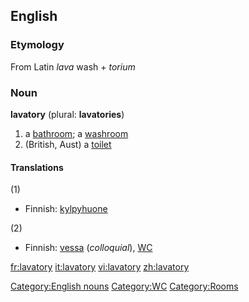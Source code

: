 ==English==

===Etymology===
From Latin ''lava'' wash + ''torium''

===Noun===
'''lavatory''' (plural: '''lavatories''')
# a [[bathroom]]; a [[washroom]]
# (British, Aust) a [[toilet]]

====Translations====
; (1)
{{top}}
*Finnish: [[kylpyhuone]]
{{mid}}
{{bottom}}

; (2)
{{top}}
*Finnish: [[vessa]] (''colloquial''), [[WC]]
{{mid}}
{{bottom}}

[[Category:English nouns]]
[[Category:WC]]
[[Category:Rooms]]

[[fr:lavatory]]
[[it:lavatory]]
[[vi:lavatory]]
[[zh:lavatory]]